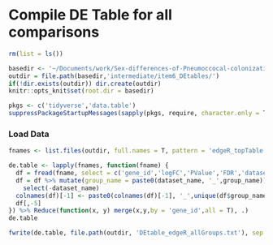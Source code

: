 # Compile DE Table for all comparisons

```r
rm(list = ls())

basedir <- '~/Documents/work/Sex-differences-of-Pneumoccocal-colonization/'
outdir = file.path(basedir,'intermediate/item6_DEtables/')
if(!dir.exists(outdir)) dir.create(outdir)
knitr::opts_knit$set(root.dir = basedir)

pkgs <- c('tidyverse','data.table')
suppressPackageStartupMessages(sapply(pkgs, require, character.only = T))
```

### Load Data

```r
fnames <- list.files(outdir, full.names = T, pattern = 'edgeR_topTable')
```

```r
de.table <- lapply(fnames, function(fname) {
  df = fread(fname, select = c('gene_id','logFC','PValue','FDR','dataset_name','group_name')) 
  df = df %>% mutate(group_name = paste0(dataset_name, '_',group_name)) %>% 
    select(-dataset_name)
  colnames(df)[-1] <- paste0(colnames(df)[-1], '_',unique(df$group_name))
  df[,-5]
}) %>% Reduce(function(x, y) merge(x,y,by = 'gene_id',all = T), .)
de.table
```
```r
fwrite(de.table, file.path(outdir, 'DEtable_edgeR_allGroups.txt'), sep = '\t', quote= F, row.names = F)
```